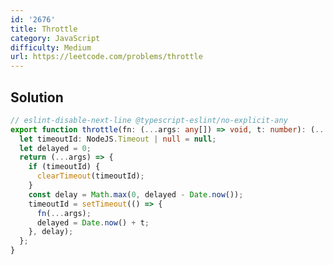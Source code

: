 ```yaml
---
id: '2676'
title: Throttle
category: JavaScript
difficulty: Medium
url: https://leetcode.com/problems/throttle
---
```


## Solution

```typescript showLineNumbers
// eslint-disable-next-line @typescript-eslint/no-explicit-any
export function throttle(fn: (...args: any[]) => void, t: number): (...args: any[]) => void {
  let timeoutId: NodeJS.Timeout | null = null;
  let delayed = 0;
  return (...args) => {
    if (timeoutId) {
      clearTimeout(timeoutId);
    }
    const delay = Math.max(0, delayed - Date.now());
    timeoutId = setTimeout(() => {
      fn(...args);
      delayed = Date.now() + t;
    }, delay);
  };
}
```
